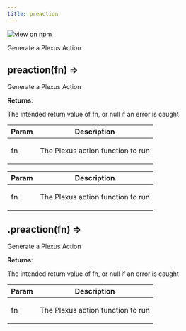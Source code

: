 ```yaml
---
title: preaction
---
```


[![view on npm](http://img.shields.io/npm/v/@plexusjs/core.svg)](https://www.npmjs.org/package/@plexusjs/core)

Generate a Plexus Action

<a name='preaction'></a>

## preaction(fn) ⇒

<p>Generate a Plexus Action</p>

**Returns**: <p>The intended return value of fn, or null if an error is caught</p>

| Param | Description                              |
| ----- | ---------------------------------------- |
| fn    | <p>The Plexus action function to run</p> |

| Param | Description                              |
| ----- | ---------------------------------------- |
| fn    | <p>The Plexus action function to run</p> |

<a name='Plugin+preaction'></a>

## .preaction(fn) ⇒

<p>Generate a Plexus Action</p>

**Returns**: <p>The intended return value of fn, or null if an error is caught</p>

| Param | Description                              |
| ----- | ---------------------------------------- |
| fn    | <p>The Plexus action function to run</p> |
